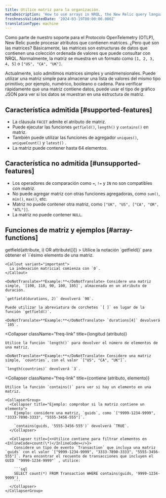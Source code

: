 ```yaml
---
title: Utilice matriz para la organización.
metaDescription: 'How to use arrays in NRQL, the New Relic query language'
freshnessValidatedDate: '2024-03-19T00:00:00.000Z'
translationType: machine
---
```


Como parte de nuestro soporte para el Protocolo OpenTelemetry (OTLP), New Relic puede procesar atributos que contienen matrices. ¿Pero qué son las matrices? Básicamente, las matrices son estructuras de datos que contienen una colección ordenada de valores que puede consultar con NRQL. Normalmente, la matriz se muestra en un formato como `[1, 2, 3, 4, 5]` o `["US", "CA", "UK"]`.

Actualmente, solo admitimos matrices simples y unidimensionales. Puede utilizar una matriz simple para almacenar una lista de valores del mismo tipo primitivo; por ejemplo, numérico, booleano o cadena. Para verificar rápidamente que una matriz contiene datos, puede usar el tipo de gráfico JSON para ver si los datos se muestran en una estructura de matriz.

## Característica admitida [#supported-features]

* La cláusula `FACET` admite el atributo de matriz.
* Puede ejecutar las funciones `getfield()`, `length()` y `contains()` en matriz.
* También puede utilizar las funciones de agregador `uniques()`, `uniqueCount()` y `latest()` .
* La matriz puede contener hasta 64 elementos.

## Característica no admitida [#unsupported-features]

* Los operadores de comparación como `=`, `!=` y `IN` no son compatibles con matriz.
* No puede agregar matriz con otras funciones agregadoras, como `sum()`, `min()`, `max()`, etc.
* Matriz no puede contener otra matriz, como `["UK", "US", ["CA", "OR", "ATL"]]`.
* La matriz no puede contener `NULL`.

## Funciones de matriz y ejemplos [#array-functions]

<CollapserGroup>
  <Collapser
    className="freq-link"
    title={<InlineCode>getfield(attribute, i) OR attribute\[i]</InlineCode>}
  >
    Utilice la notación `getfield()` para obtener el `i`ésimo elemento de una matriz.

    <Callout variant="important">
      La indexación matricial comienza con `0`.
    </Callout>

    <DoNotTranslate>**Example:**</DoNotTranslate> Considere una matriz simple, `[100, 110, 90, 100, 105]`, almacenada en un atributo de duración.

    `getfield(durations, 2)` devolverá `90`.

    Puede utilizar la abreviatura de corchetes `[ ]` en lugar de la función `getfield()`.

    <DoNotTranslate>**Example:**</DoNotTranslate> `durations[4]` devolverá `105`.
  </Collapser>

  <Collapser
    className="freq-link"
    title={<InlineCode>longitud (atributo)</InlineCode>}
  >
    Utilice la función `length()` para devolver el número de elementos de una matriz.

    <DoNotTranslate>**Example:**</DoNotTranslate> Considere una matriz simple, `countries`, con el valor `["US", "CA", "UK"]`.

    `length(countries)` devolverá `3`.
  </Collapser>

  <Collapser
    className="freq-link"
    title={<InlineCode>contiene (atributo, elemento)</InlineCode>}
  >
    Utilice la función `contains()` para ver si hay un elemento en una matriz.

    <CollapserGroup>
      <Collapser title="Ejemplo: comprobar si la matriz contiene un elemento">
        Ejemplo: considere una matriz, `guids`, como `["9999-1234-9999", "3333-7890-3333", "5555-3456-555"]`.

        `contains(guids, '5555-3456-555')` devolverá `TRUE`.
      </Collapser>

      <Collapser title={<>Utilice contiene para filtrar elementos en <InlineCode>count(\*)</InlineCode></>}>
        Considere un tipo de evento `Transaction` que incluya una matriz `guids` con el valor `["9999-1234-9999", "3333-7890-3333", "5555-3456-555"]`. Para encontrar el recuento de transacciones que incluyen el GUID `"9999-1234-9999"` , utilice:

        ```sql
        SELECT count(*) FROM Transaction WHERE contains(guids, '9999-1234-9999')
        ```
      </Collapser>
    </CollapserGroup>
  </Collapser>
</CollapserGroup>